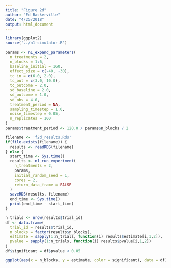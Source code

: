 ```yaml
---
title: "Figure 2d"
author: "Ed Baskerville"
date: "4/25/2018"
output: html_document
---
```


```r
library(ggplot2)
source('../n1-simulator.R')
```

```r
params <- n1_expand_parameters(
  n_treatments = 2,
  n_blocks = 1:6,
  baseline_initial = 160,
  effect_size = c(-40, -30),
  tc_in = c(6.0, 2.0),
  tc_out = c(3.0, 10.0),
  tc_outcome = 2.0,
  sd_baseline = 2.0,
  sd_outcome = 1.0,
  sd_obs = 4.0,
  treatment_period = NA,
  sampling_timestep = 1.0,
  noise_timestep = 0.05,
  n_replicates = 100
)
params$treatment_period <- 120.0 / params$n_blocks / 2
```

```r
filename <- 'f2d_results.Rds'
if(file.exists(filename)) {
  results <- readRDS(filename)
} else {
  start_time <- Sys.time()
  results <- n1_run_experiment(
    n_treatments = 2,
    params,
    initial_random_seed = 1,
    cores = 2,
    return_data_frame = FALSE
  )
  saveRDS(results, filename)
  end_time <- Sys.time()
  print(end_time - start_time)
}
```


```r
n_trials <- nrow(results$trial_id)
df <- data.frame(
  trial_id = results$trial_id,
  n_blocks = factor(results$n_blocks),
  estimate = sapply(1:n_trials, function(i) results$estimate[i,1,2]),
  pvalue = sapply(1:n_trials, function(i) results$pvalue[i,1,2])
)
df$significant = df$pvalue < 0.05
```

```r
ggplot(aes(x = n_blocks, y = estimate, color = significant), data = df) + geom_jitter()
```
